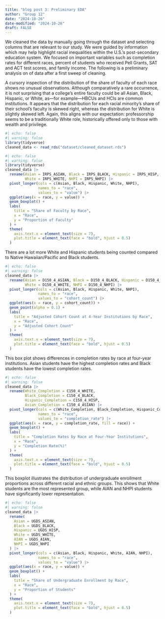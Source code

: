```yaml
---
title: "blog post 3: Preliminary EDA"
author: "Group 12"
date: "2024-10-26"
date-modified: "2024-10-26"
draft: FALSE
---
```


We cleaned the data by manually going through the dataset and selecting columns that are relevant to our study. We were guided by information which may help highlight racial inequalities within the U.S.'s post-secondary education system. We focused on important variables such as completion rates for different races, percent of students who received Pell Grants, SAT and ACT test scores, and family income. The following is a preliminary analysis on of data after a first sweep of cleaning.

A cursory inspection of the distribution of the share of faculty of each race shows no unusual observations. Although comparatively a rare occurrence, it is not surprising that a college’s entire faculty could be all Asian, Black, Hispanic, or White, as—for example—HBCUs and HCIs are common institutions. It appears that the distribution for each racial minority’s share of their school’s faculty is skewed right, whereas the distribution for White is slightly skewed left. Again, this aligns with our expectation: professorship seems to be a traditionally White role, historically offered only to those with wealth and privilege. 

```r
#| echo: false
#| warning: false
library(tidyverse)
cleaned_data <- read_rds("dataset/cleaned_dataset.rds")
```

```r
#| echo: false
#| warning: false
library(tidyverse)
cleaned_data |> 
  rename(Asian = IRPS_ASIAN, Black = IRPS_BLACK, Hispanic = IRPS_HISP,
         White = IRPS_WHITE, NHPI = IRPS_NHPI) |> 
  pivot_longer(cols = c(Asian, Black, Hispanic, White, NHPI),
               names_to = "race",         
               values_to = "value") |> 
  ggplot(aes(x = race, y = value)) + 
  geom_boxplot() +
  labs(
    title = "Share of Faculty by Race",
    x = "Race",
    y = "Proportion of Faculty"
  ) + 
  theme(
    axis.text.x = element_text(size = 7),
    plot.title = element_text(face = "bold", hjust = 0.5)
  )
```

There are a lot more White and Hispanic students being counted compared to Native Hawaiian/Pacific and Black students.
```r
#| echo: false
#| warning: false
cleaned_data |> 
  rename(Asian = D150_4_ASIAN, Black = D150_4_BLACK, Hispanic = D150_4_HISP,
         White = D150_4_WHITE, NHPI = D150_4_NHPI) |> 
  pivot_longer(cols = c(Asian, Black, Hispanic, White, NHPI),
               names_to = "race",         
               values_to = "cohort_count") |> 
  ggplot(aes(x = race, y = cohort_count)) + 
  geom_point(alpha = 0.1) +
  labs(
    title = "Adjusted Cohort Count at 4-Year Institutions by Race",
    x = "Race",
    y = "Adjusted Cohort Count"
  ) + 
  theme(
    axis.text.x = element_text(size = 7),
    plot.title = element_text(face = "bold", hjust = 0.5)
  )

```

This box plot shows differences in completion rates by race at four-year institutions. Asian students have the highest completion rates and Black students have the lowest completion rates.
```r
#| echo: false
#| warning: false
cleaned_data |> 
  rename(White_Completion = C150_4_WHITE, 
         Black_Completion = C150_4_BLACK, 
         Hispanic_Completion = C150_4_HISP, 
         Asian_Completion = C150_4_ASIAN) |> 
  pivot_longer(cols = c(White_Completion, Black_Completion, Hispanic_Completion, Asian_Completion), 
               names_to = "race", 
               values_to = "completion_rate") |> 
  ggplot(aes(x = race, y = completion_rate, fill = race)) + 
  geom_boxplot() +
  labs(
    title = "Completion Rates by Race at Four-Year Institutions",
    x = "Race",
    y = "Completion Rate(%)"
  ) +
  theme(
    axis.text.x = element_text(size = 7),
    plot.title = element_text(face = "bold", hjust = 0.5)
  )

```

This boxplot illustrates the distribution of undergraduate enrollment proportions across different racial and ethnic groups. This shows that White students are the most represented group, while AIAN and NHPI students have significantly lower representation.
```r
#| echo: false
#| warning: false
cleaned_data |> 
  rename(
    Asian = UGDS_ASIAN, 
    Black = UGDS_BLACK, 
    Hispanic = UGDS_HISP,
    White = UGDS_WHITE, 
    AIAN = UGDS_AIAN, 
    NHPI = UGDS_NHPI
  ) |> 
  pivot_longer(cols = c(Asian, Black, Hispanic, White, AIAN, NHPI),
               names_to = "race",         
               values_to = "value") |> 
  ggplot(aes(x = race, y = value)) + 
  geom_boxplot() +
  labs(
    title = "Share of Undergraduate Enrollment by Race",
    x = "Race",
    y = "Proportion of Students"
  ) + 
  theme(
    axis.text.x = element_text(size = 7),
    plot.title = element_text(face = "bold", hjust = 0.5)
  )

```


